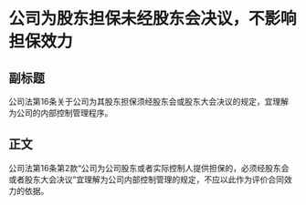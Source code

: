 # 公司为股东担保未经股东会决议，不影响担保效力
## 副标题
公司法第16条关于公司为其股东担保须经股东会或股东大会决议的规定，宜理解为公司的内部控制管理程序。
## 正文
公司法第16条第2款“公司为公司股东或者实际控制人提供担保的，必须经股东会或者股东大会决议”宜理解为公司内部控制管理的规定，不应以此作为评价合同效力的依据。
